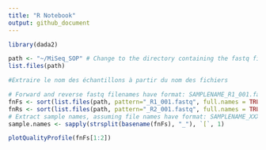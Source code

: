 ```yaml
---
title: "R Notebook"
output: github_document
---
```

```r
library(dada2)
```

```r
path <- "~/MiSeq_SOP" # Change to the directory containing the fastq files after unzipping
list.files(path)

#Extraire le nom des échantillons à partir du nom des fichiers

# Forward and reverse fastq filenames have format: SAMPLENAME_R1_001.fastq and SAMPLENAME_R2_001.fastq
fnFs <- sort(list.files(path, pattern="_R1_001.fastq", full.names = TRUE))
fnRs <- sort(list.files(path, pattern="_R2_001.fastq", full.names = TRUE))
# Extract sample names, assuming file names have format: SAMPLENAME_XXX.fastq
sample.names <- sapply(strsplit(basename(fnFs), "_"), `[`, 1)


```

```r
plotQualityProfile(fnFs[1:2])

```

